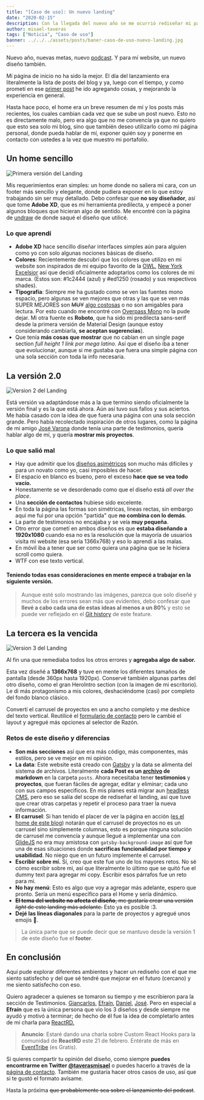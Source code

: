 ```yaml
---
title: "[Caso de uso]: Un nuevo landing"
date: "2020-02-15"
description: Con la llegada del nuevo año se me ocurrió rediseñar mi página de inicio (otra vez) pero ahora con un enfoque diferente. En este breve post, explico mi proceso creativo y como ha ido evolucionando la página de inicio.
author: misael-taveras
tags: ["Noticia", "Caso de uso"]
banner: ../../../assets/posts/baner-caso-de-uso-nuevo-landing.jpg
---
```


Nuevo año, nuevas metas, nuevo [podcast](anunciando-mi-podcast). Y para mí website, un nuevo diseño también.

Mi página de inicio no ha sido la mejor. El día del lanzamiento era literalmente la lista de posts del blog y ya, luego con el tiempo, y como prometí en ese [primer post](lanzando-mi-página-hoy) he ido agregando cosas, y mejorando la experiencia en general.

Hasta hace poco, el home era un breve resumen de mí y los posts más recientes, los cuales cambian cada vez que se sube un post nuevo. Esto no es directamente malo, pero era algo que no me convencía ya que no quiero que esto sea solo mi blog, sino que también deseo utilizarlo como mi página personal, donde pueda hablar de mí, exponer quién soy y ponerme en contacto con ustedes a la vez que muestro mi portafolio.

## Un home sencillo

![Primera versión del Landing](../../../assets/posts/landing-taverasmisael-v1-web.jpg)

Mis requerimientos eran simples: un home donde no saliera mi cara, con un footer más sencillo y elegante, donde pudiera exponer en lo que estoy trabajando sin ser muy detallado.
Debo confesar que **no soy diseñador**, así que tome **Adobe XD**, que es mi herramienta predilecta, y empecé a poner algunos bloques que hicieran algo de sentido. Me encontré con la página de [undraw](https://undraw.co/) de donde saqué el diseño que utilicé.

### Lo que aprendí

- **Adobe XD** hace sencillo diseñar interfaces simples aún para alguien como yo con solo algunas nociones básicas de diseño.
- **Colores**: Recientemente descubrí que los colores que utilizo en mi website son inspirados de mi equipo favorito de la [OWL](https://overwatchleague.com/en-us), [New York Excelsior](https://twitter.com/nyxl) así que decidí oficialmente adoptarlos como los colores de mi marca. (Estos son: #1c2444 (azul) y #ed1250 (rosado) y sus respectivos shades).
- **Tipografía**: Siempre me ha gustado como se ven las fuentes mono espacio, pero algunas se ven mejores que otras y las que se ven más SUPER MEJORES son ~~MUY~~ [algo costosas](https://www.typography.com/fonts/operator/overview) o no son amigables para lectura. Por esto cuando me encontré con [Overpass Mono](https://fonts.google.com/specimen/Overpass+Mono) no la pude dejar. Mi otra fuente es **Roboto**, que ha sido mi predilecta sans-serif desde la primera versión de Material Design (aunque estoy considerando cambiarla, **se aceptan sugerencias**).
- Que tenía **más cosas que mostrar** que no cabían en un single page section _full height 1 link por mega latino_. Así que el diseño iba a tener que evolucionar, aunque si me gustaba que fuera una simple página con una sola sección con toda la info necesaria.

## La versión 2.0

![Version 2 del Landing](../../../assets/posts/landing-taverasmisael-v2.jpg)

Está versión va adaptándose más a la que termino siendo oficialmente la versión final y es la que está ahora. Aún así tuvo sus fallos y sus aciertos.
Me había casado con la idea de que fuera una página con una sola sección grande. Pero había recolectado inspiración de otros lugares, como la página de mi amigo [José Varona](https://jvarona.tech/) donde tenía una parte de testimonios, quería hablar algo de mí, y quería **mostrar mis proyectos**.

### Lo que salió mal

- Hay que admitir que los [diseños asimétricos](https://cssdesignawards.com/sites/em-lyon-junior-conseil/35904/) son mucho más difíciles y para un novato como yo, casi imposibles de hacer.
- El espacio en blanco es bueno, pero el exceso **hace que se vea todo vacío.**
- Honestamente se ve desordenado como que el diseño está _all over the place_.
- Una **sección de contactos** hubiese sido excelente.
- En toda la página las formas son simétricas, lineas rectas, sin embargo aquí me fui por una opción "partida" que **no combina con lo demás**.
- La parte de testimonios no encajaba y se veía **muy pequeña**.
- Otro error que cometí en ambos diseños es que **estaba diseñando a 1920x1080** cuando esa no es la resolución que la mayoría de usuarios visita mi website (esa sería 1366x768) y eso lo aprendí a las malas.
- En móvil iba a tener que ser como quiera una página que se le hiciera scroll como quiera.
- WTF con ese texto vertical.

#### Teniendo todas esas consideraciones en mente empecé a trabajar en la siguiente versión.

> Aunque esté solo mostrando las imágenes, parezca que solo diseñé y muchos de los errores sean más que evidentes, debo confesar que **llevé a cabo cada una de estas ideas al menos a un 80%** y esto se puede ver reflejado en el [Git history](https://github.com/taverasmisael/taverasmisael/pull/38/commits) de este feature.

## La tercera es la vencida

![Version 3 del Landing](../../../assets/posts/landing-taverasmisael-v3.jpg)

Al fin una que remediaba todos los otros errores y **agregaba algo de sabor.**

Esta vez diseñé a **1366x768** y tuve en mente los diferentes tamaños de pantalla (desde 360px hasta 1920px). Conservé también algunas partes del otro diseño, como el gran HeroIntro section (con la imagen de mi escritorio). Le di más protagonismo a mis colores, deshaciéndome (casi) por completo del fondo blanco clásico.

Convertí el carrusel de proyectos en uno a ancho completo y me deshice del texto vertical. Reutilicé el [formulario de contacto](/contacto) pero le cambié el layout y agregué más opciones al selector de Razón.

### Retos de este diseño y diferencias

- **Son más secciones** así que era más código, más componentes, más estilos, pero se ve mejor en mi opinión.
- **La data**: Este website está creado con [Gatsby](https://www.gatsbyjs.org/showcase/taverasmisael.com) y la data se alimenta del sistema de archivos. Literalmente **cada Post es un [archivo](https://github.com/taverasmisael/taverasmisael/tree/master/posts) de markdown** en la carpeta `posts`. Ahora necesitaba tener **testimonios** y **proyectos**, que fueran fáciles de agregar, editar y eliminar; cada uno con sus campos especificos. En mis planes está migrar aun [headless CMS](https://css-tricks.com/a-headless-cms-for-you-and-your-web-development-agency/), pero eso se salía del scope de rediseñar el landing, así que tuve que crear otras carpetas y repetir el proceso para traer la nueva información.
- **El carrusel**: Si han tenido el placer de ver la página en acción ([es el home de este blog](/)) notarán que el carrusel de proyectos no es un carrusel sino simplemente columnas, esto es porque ninguna solución de carrusel me convencía y aunque llegué a implementar una con [GlideJS](https://glidejs.com/docs/) no era muy amistosa con `gatsby-background-image` así que fue una de esas situaciones donde **sacrificas funcionalidad por tiempo y usabilidad**. No niego que en un futuro implemente el carrusel.
- **Escribir sobre mí.** Sí, creo que este fue uno de los mayores retos. No sé cómo escribir sobre mi, así que literalmente lo último que se quitó fue el dummy text para agregar mi copy. Escribir esos párrafos fue un reto para mi.
- **No hay menú**: Esto es algo que voy a agregar más adelante, espero que pronto. Sería un menú específico para el Home y sería dinámico.
- ~~**El tema del website no afecta el diseño**, me gustaría crear una versión _light_ de este landing más adelante.~~ Esto ya es posible :3.
- **Dejé las líneas diagonales** para la parte de proyectos y agregué unos emojis 👀.

> La única parte que se puede decir que se mantuvo desde la versión 1 de este diseño fue el **footer**.

## En conclusión

Aquí pude explorar diferentes ambientes y hacer un rediseño con el que me siento satisfecho y del que sé tendré que mejorar en el futuro (cercano) y me siento satisfecho con eso.

Quiero agradecer a quienes se tomaron su tiempo y me escribieron para la sección de Testimonios. [Giancarlos](https://github.com/giancastle), [Efraín](https://github.com/efraa), [Daniel](https://www.linkedin.com/in/danielthenm/), [José](https://github.com/jvarona05). Pero en especial a **Efraín** que es la única persona que vio los 3 diseños y desde siempre me ayudó y motivó a terminar; de hecho de él fue la idea de completarlo antes de mi charla para [ReactRD.](https://github.com/React-rd)

> **Anuncio**: Estaré dando una charla sobre Custom React Hooks para la comunidad de **ReactRD** este 21 de febrero. Entérate de más en [EventTribe](https://www.eventbrite.com/e/better-components-with-custom-hooks-react-rd-tickets-93961847415) (es Gratis).

Si quieres compartir tu opinión del diseño, como siempre **puedes encontrarme en Twitter [@taverasmisael](https://twitter.com/taverasmisael)** o puedes hacerlo a través de la [página de contacto](/contacto). También me gustaría hacer otros casos de uso, así que si te gustó el formato avísame.

Hasta la próxima ~~que probablemente sea sobre el lanzamiento del podcast~~.
